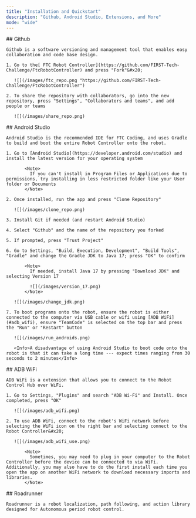 ```yaml
---
title: "Installation and Quickstart"
description: "Github, Android Studio, Extensions, and More"
mode: "wide"
---
```


<Tabs>
  <Tab title="Github">
    ## Github

    Github is a software versioning and management tool that enables easy collaboration and code base design.

    1. Go to the[ FTC Robot Controller](https://github.com/FIRST-Tech-Challenge/FtcRobotController) and press "Fork"&#x20;

       ![](/images/ftc_repo.png "https://github.com/FIRST-Tech-Challenge/FtcRobotController")

    2. To share the repository with collaborators, go into the new repository, press "Settings", "Collaborators and teams", and add people or teams

       ![](/images/share_repo.png)
  </Tab>

  <Tab title="Android Studio">
    ## Android Studio

    Android Studio is the recommended IDE for FTC Coding, and uses Gradle to build and boot the entire Robot Controller onto the robot.

    1. Go to [Android Studio](https://developer.android.com/studio) and install the latest version for your operating system

           <Note>
             If you can't install in Program Files or Applications due to permissions, try installing in less restricted folder like your User folder or Documents
           </Note>

    2. Once installed, run the app and press "Clone Repository"

       ![](/images/clone_repo.png)

    3. Install Git if needed (and restart Android Studio)

    4. Select "Github" and the name of the repository you forked

    5. If prompted, press "Trust Project"

    6. Go to Settings, "Build, Execution, Development", "Build Tools", "Gradle" and change the Gradle JDK to Java 17; press "OK" to confirm

           <Note>
             If needed, install Java 17 by pressing "Download JDK" and selecting Version 17

             ![](/images/version_17.png)
           </Note>

       ![](/images/change_jdk.png)

    7. To boot programs onto the robot, ensure the robot is either connected to the computer via USB cable or wifi using [ADB WiFi](#adb_wifi), ensure "TeamCode" is selected on the top bar and press the "Run" or "Restart" button

       ![](/images/run_androids.png)

       <Info>A disadvantage of using Android Studio to boot code onto the robot is that it can take a long time --- expect times ranging from 30 seconds to 2 minutes</Info>
  </Tab>

  <Tab title="ADB WiFi">
    ## <span id="adb_wifi">ADB WiFi</span>

    ADB WiFi is a extension that allows you to connect to the Robot Control Hub over WiFi.

    1. Go to Settings, "Plugins" and search "ADB Wi-Fi" and Install. Once completed, press "OK"

       ![](/images/adb_wifi.png)

    2. To use ADB WiFi, connect to the robot's WiFi network before selecting the WiFi icon on the right bar and selecting connect to the Robot Controller&#x20;

       ![](/images/adb_wifi_use.png)

           <Note>
             Sometimes, you may need to plug in your computer to the Robot Controller before the device can be connected to via WiFi. Additionally, you may also have to do the first install each time you open the app on another WiFi network to download necessary imports and libraries.
           </Note>
  </Tab>

  <Tab title="Roadrunner">
    ## Roadrunner

    Roadrunner is a robot localization, path following, and action library designed for Autonomous period robot control.
  </Tab>
</Tabs>